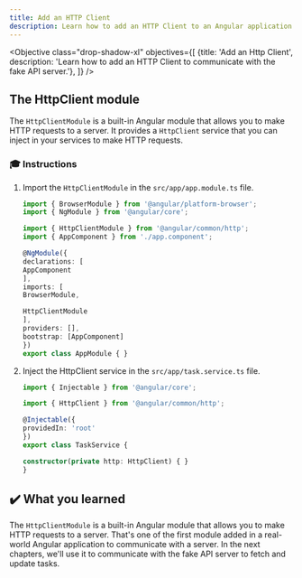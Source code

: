 ```yaml
---
title: Add an HTTP Client
description: Learn how to add an HTTP Client to an Angular application.
---
```



<Objective class="drop-shadow-xl" objectives={[
    {title: 'Add an Http Client', description: 'Learn how to add an HTTP Client to communicate with the fake API server.'},
]} />

## The HttpClient module

The `HttpClientModule` is a built-in Angular module that allows you to make HTTP requests to a server.
It provides a `HttpClient` service that you can inject in your services to make HTTP requests.

### 🎓 Instructions

<Steps>

1. Import the `HttpClientModule` in the `src/app/app.module.ts` file.

    ```typescript ins={"Import the HttpClientModule": 3-4} ins={"Add the HttpClientModule to the imports array": 13-14}
    import { BrowserModule } from '@angular/platform-browser';
    import { NgModule } from '@angular/core';

    import { HttpClientModule } from '@angular/common/http';
    import { AppComponent } from './app.component';

    @NgModule({
    declarations: [
    AppComponent
    ],
    imports: [
    BrowserModule,

    HttpClientModule
    ],
    providers: [],
    bootstrap: [AppComponent]
    })
    export class AppModule { }
    ```

2. Inject the HttpClient service in the `src/app/task.service.ts` file.

    ```typescript ins={"Import the HttpClient service": 2-3} ins={"Inject the HttpClient service": 9-11}
    import { Injectable } from '@angular/core';

    import { HttpClient } from '@angular/common/http';

    @Injectable({
    providedIn: 'root'
    })
    export class TaskService {

    constructor(private http: HttpClient) { }
    }
    ```

</Steps>

## ✔️ What you learned

The `HttpClientModule` is a built-in Angular module that allows you to make HTTP requests to a server.
That's one of the first module added in a real-world Angular application to communicate with a server.
In the next chapters, we'll use it to communicate with the fake API server to fetch and update tasks.
